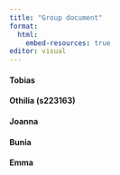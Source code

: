 ```yaml
---
title: "Group document"
format: 
  html: 
    embed-resources: true
editor: visual
---
```


#### Tobias

#### Othilia (s223163)

#### Joanna

#### Bunia

#### Emma
